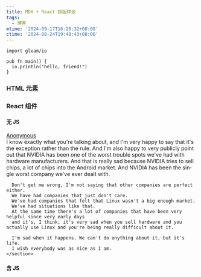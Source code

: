 ```yaml
---
title: MDX + React 排版样张
tags:
  - 博客
mtime: '2024-09-17T16:20:32+08:00'
ctime: '2024-08-24T19:48:43+08:00'
---
```




```gleam
import gleam/io

pub fn main() {
  io.println("hello, friend!")
}
```

### HTML 元素

<div className="not-content">
  <div mt-8 flex="~ justify-around items-center">
    <div className="i-logos-react" />
    <div className="i-logos-unocss" />
    <div className="i-logos-unocss" />
    <div className="i-logos-bun" />
    <div className="i-carbon-assembly text-cyan-400" />
    <div className="i-carbon-sun dark:i-carbon-moon" />
    <div className="i-twemoji-grinning-face-with-smiling-eyes hover:i-twemoji-face-with-tears-of-joy" />
  </div>
</div>

### React 组件

#### 无 JS

<div className="not-content" flex="~ col gap-8">
  <Comment
    avatar={exampleAvatar.src}
    datetime="2012/06">
    <a slot="author" href="https://www.youtube.com/watch?v=MShbP3OpASA&t=2996s" target="_blank" text="gray-800 dark:gray-200" decoration-none>Anonymous</a>
    <section slot="content" className="*-break-normal space-y-2 md:text-justify" lang="en">
      I know exactly what you're talking about, and I'm very happy to say that it's the exception rather than the rule.
      And I'm also happy to very publicly point out that NVIDIA has been one of the worst trouble spots we've had with hardware manufacturers.
      And that is really sad because NVIDIA tries to sell chips, a lot of chips into the Android market.
      And NVIDIA has been the single worst company we've ever dealt with.

      Don't get me wrong, I'm not saying that other companies are perfect either.
      We have had companies that just don't care.
      We've had companies that felt that Linux wasn't a big enough market.
      We've had situations like that.
      At the same time there's a lot of companies that have been very helpful since very early days
      and it's, I think, it's very sad when you sell hardware and you actually use Linux and you're being really difficult about it.

      I'm sad when it happens. We can't do anything about it, but it's life.
      I wish everybody was as nice as I am.
    </section>
  </Comment>

  <div flex="~ row gap-6 items-start">
    <Skeleton theme="avatar" animation="flashed" />
    <div flex-1>
      <Skeleton theme="paragraph" animation="flashed" />
    </div>
  </div>
</div>

#### 含 JS

<div className="not-content" flex="~ col gap-8">
  <Rate defaultValue={2.5} allowHalf client:load />

  <Slider layout="horizontal" client:load />

  <DatePicker client:load />

  <WrapperTest client:load />
</div>
